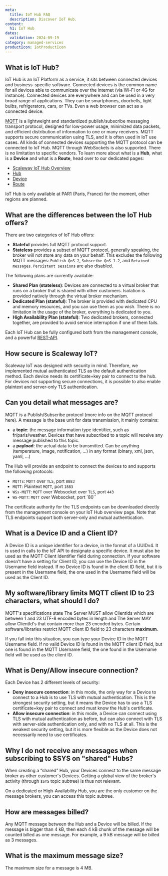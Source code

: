 ```yaml
---
meta:
  title: IoT Hub FAQ
  description: Discover IoT Hub.
content:
  h1: IoT Hub
dates:
  validation: 2024-09-19
category: managed-services
productIcon: IotProductIcon
---
```


## What is IoT Hub?

IoT Hub is an IoT Platform as a service, it sits between connected devices and business-specific software.
Connected devices is the common name for all devices able to communicate over the internet (via Wi-Fi or 4G for instance). Connected devices are everywhere and can be used in a very broad range of applications. They can be smartphones, doorbells, light bulbs, refrigerators, cars, or TVs. Even a web browser can act as a connected device.

[MQTT](https://mqtt.org/) is a lightweight and standardized publish/subscribe messaging transport protocol, designed for low-power usage, minimized data packets, and efficient distribution of information to one or many receivers. MQTT supports secure communication using TLS, and it is often used in IoT use cases.
All kinds of connected devices supporting the MQTT protocol can be connected to IoT Hub. MQTT through WebSockets is also supported. There is no limitation to specific vendors.
To learn more about what is a **Hub**, what is a **Device** and what is a **Route**, head over to our dedicated pages:

* [Scaleway IoT Hub Overview](/managed-services/iot-hub/quickstart/)
* [Hub](/managed-services/iot-hub/concepts/#hub)
* [Device](/managed-services/iot-hub/concepts/#device)
* [Route](/managed-services/iot-hub/concepts/#routes)

IoT Hub is only available at PAR1 (Paris, France) for the moment, other regions are planned.

## What are the differences between the IoT Hub offers?

There are two categories of IoT Hub offers:

- **Stateful** provides full MQTT protocol support.
- **Stateless** provides a subset of MQTT protocol, generally speaking, the broker will not store any data on your behalf. This excludes the following MQTT messages: `Publish QoS 2`, `Subscribe QoS 1-2`, and `Retained messages`. `Persistent sessions` are also disabled.

The following plans are currently available:

- **Shared Plan (stateless)**: Devices are connected to a virtual broker that runs on a broker that is shared with other customers. Isolation is provided natively through the virtual broker mechanism.
- **Dedicated Plan (stateful)**: The broker is provided with dedicated CPU and memory resources, and you can use them as you wish. There is no limitation in the usage of the broker, everything is dedicated to you.
- **High Availability Plan (stateful)**: Two dedicated brokers, connected together, are provided to avoid service interruption if one of them fails.

Each IoT Hub can be fully configured both from the management console, and a powerful [REST-API](https://www.scaleway.com/en/developers/api/iot/).

## How secure is Scaleway IoT?
Scaleway IoT was designed with security in mind. Therefore, we implemented mutual authenticated TLS as the default authentication method. Each device needs its certificate+key pair to connect to the hub.
For devices not supporting secure connections, it is possible to also enable plaintext and server-only TLS authentication.

## Can you detail what messages are?
MQTT is a Publish/Subscribe protocol (more info on the MQTT protocol here).
A message is the base unit for data transmission, it mainly contains:

- a **topic**: the message information type identifier, such as fr/paris/weather. Devices that have subscribed to a topic will receive any message published to this topic.
- a **payload**: the actual data to be transmitted. Can be anything (temperature, image, notification, …) in any format (binary, xml, json, yaml, …)

The Hub will provide an endpoint to connect the devices to and supports the following protocols:

- `MQTTs`: `MQTT` over `TLS`, port `8883`
- `MQTT`: Plaintext `MQTT`, port `1883`
- `WSs-MQTT`: `MQTT` over Websocket over `TLS`, port `443`
- `WS-MQTT`: `MQTT` over Websocket, port `80``

The certificate authority for the TLS endpoints can be downloaded directly from the management console on your IoT Hub overview page. Note that TLS endpoints support both server-only and mutual authentication.

## What is a Device ID and a Client ID?
A Device ID is a unique identifier for a device, in the format of a UUIDv4. It is used in calls to the IoT API to designate a specific device.
It must also be used as the MQTT Client Identifier field during connection.
If your software doesn't have a setting for Client ID, you can use the Device ID in the Username field instead. If no Device ID is found in the client ID field, but it is present in the Username field, the one used in the Username field will be used as the Client ID.

## My software/library limits MQTT client ID to 23 characters, what should I do?
MQTT's specifications state The Server MUST allow ClientIds which are between 1 and 23 UTF-8 encoded bytes in length and The Server MAY allow ClientId's that contain more than 23 encoded bytes. Certain software/libraries restrict MQTT client ID field to 23 characters **maximum**.

If you fall into this situation, you can type your Device ID in the MQTT Username field. If no valid Device ID is found in the MQTT client ID field, but one is found in the MQTT Username field, the one found in the Username field will be used as the client ID.

## What is Deny/Allow insecure connection?

Each Device has 2 different levels of security:

- **Deny insecure connection**: in this mode, the only way for a Device to connect to a Hub is to use TLS with mutual authentication.
This is the strongest security setting, but it means the Device has to use a TLS certificate+key pair to connect and must know the Hub's certificate.
- **Allow insecure connection**: in this mode, a Device can connect using TLS with mutual authentication as before, but can also connect with TLS with server-side authentication only, and with no TLS at all.
This is the weakest security setting, but it is more flexible as the Device does not necessarily need to use certificates.

## Why I do not receive any messages when subscribing to $SYS on "shared" Hubs?
When creating a “shared” Hub, your Devices connect to the same message broker as other customer's Devices. Getting a global view of the broker's activity (through `$SYS` topic subtree) is thus not relevant.

On a dedicated or High-Availability Hub, you are the only customer on the message brokers, you can access this topic subtree.

## How are messages billed?
Any MQTT message between the Hub and a Device will be billed. If the message is bigger than 4 kB, then each 4 kB chunk of the message will be counted billed as one message. For example, a 9 kB message will be billed as 3 messages.

## What is the maximum message size?
The maximum size for a message is 4 MB.